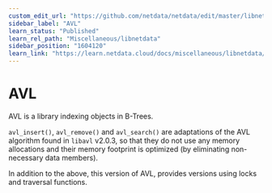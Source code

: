 ```yaml
---
custom_edit_url: "https://github.com/netdata/netdata/edit/master/libnetdata/avl/README.md"
sidebar_label: "AVL"
learn_status: "Published"
learn_rel_path: "Miscellaneous/libnetdata"
sidebar_position: "1604120"
learn_link: "https://learn.netdata.cloud/docs/miscellaneous/libnetdata/avl"
---
```



# AVL

AVL is a library indexing objects in B-Trees.

`avl_insert()`, `avl_remove()` and `avl_search()` are adaptations
of the AVL algorithm found in `libavl` v2.0.3, so that they do not
use any memory allocations and their memory footprint is optimized
(by eliminating non-necessary data members).

In addition to the above, this version of AVL, provides versions using locks
and traversal functions.

